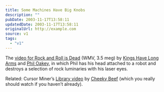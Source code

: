 ```yaml
---
title: Some Machines Have Big Knobs
description: ""
pubDate: 2003-11-17T13:58:11
updatedDate: 2003-11-17T13:58:11
originalUrl: http://example.com
source: v1
tags:
  - "v1"
---
```


The [video for Rock and Roll is Dead][1] (WMV, 3.5 meg) by [Kings Have Long Arms][2] and [Phil Oakey][3], in which Phil has his head attached to a robot and destroys a selection of rock luminaries with his laser eyes.

Related: Cursor Miner&#8217;s [Library video][4] by [Cheeky Beef][5] (which you really should watch if you haven&#8217;t already).

[1]: http://www.league-online.com/rnr.wmv "Rock and Roll is Dead"
[2]: http://www.kingshavelongarms.co.uk/ "The magical world of Kings Have Long Arms"
[3]: http://www.league-online.com/ "Secrets Online: Unofficial Human League site (kindly hosting the video)"
[4]: http://www.unchartedaudio.com/releases/unch005/video/ "Uncharted Audio: Cursor Miner's Library video"
[5]: http://www.cheekybeef.co.uk/
